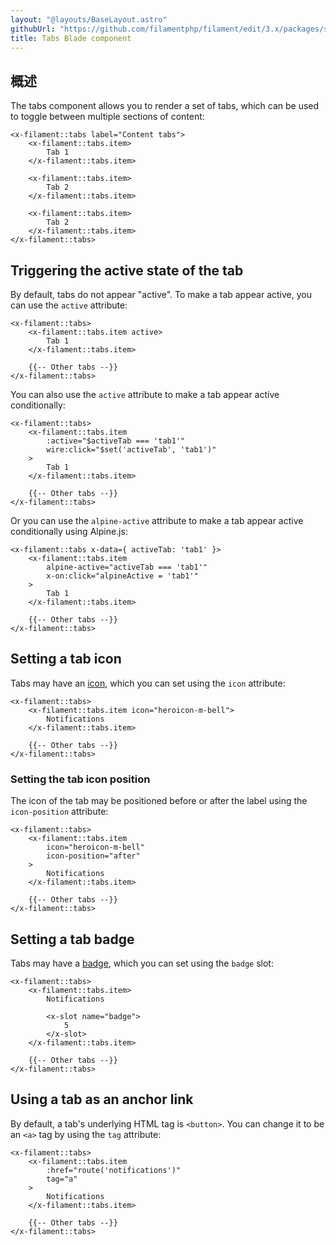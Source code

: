 ```yaml
---
layout: "@layouts/BaseLayout.astro"
githubUrl: "https://github.com/filamentphp/filament/edit/3.x/packages/support/docs/09-blade-components/02-tabs.md"
title: Tabs Blade component
---
```


## 概述

The tabs component allows you to render a set of tabs, which can be used to toggle between multiple sections of content:

```blade
<x-filament::tabs label="Content tabs">
    <x-filament::tabs.item>
        Tab 1
    </x-filament::tabs.item>

    <x-filament::tabs.item>
        Tab 2
    </x-filament::tabs.item>

    <x-filament::tabs.item>
        Tab 2
    </x-filament::tabs.item>
</x-filament::tabs>
```

## Triggering the active state of the tab

By default, tabs do not appear "active". To make a tab appear active, you can use the `active` attribute:

```blade
<x-filament::tabs>
    <x-filament::tabs.item active>
        Tab 1
    </x-filament::tabs.item>

    {{-- Other tabs --}}
</x-filament::tabs>
```

You can also use the `active` attribute to make a tab appear active conditionally:

```blade
<x-filament::tabs>
    <x-filament::tabs.item
        :active="$activeTab === 'tab1'"
        wire:click="$set('activeTab', 'tab1')"
    >
        Tab 1
    </x-filament::tabs.item>

    {{-- Other tabs --}}
</x-filament::tabs>
```

Or you can use the `alpine-active` attribute to make a tab appear active conditionally using Alpine.js:

```blade
<x-filament::tabs x-data={ activeTab: 'tab1' }>
    <x-filament::tabs.item
        alpine-active="activeTab === 'tab1'"
        x-on:click="alpineActive = 'tab1'"
    >
        Tab 1
    </x-filament::tabs.item>

    {{-- Other tabs --}}
</x-filament::tabs>
```

## Setting a tab icon

Tabs may have an [icon](https://blade-ui-kit.com/blade-icons?set=1#search), which you can set using the `icon` attribute:

```blade
<x-filament::tabs>
    <x-filament::tabs.item icon="heroicon-m-bell">
        Notifications
    </x-filament::tabs.item>

    {{-- Other tabs --}}
</x-filament::tabs>
```

### Setting the tab icon position

The icon of the tab may be positioned before or after the label using the `icon-position` attribute:

```blade
<x-filament::tabs>
    <x-filament::tabs.item
        icon="heroicon-m-bell"
        icon-position="after"
    >
        Notifications
    </x-filament::tabs.item>

    {{-- Other tabs --}}
</x-filament::tabs>
```

## Setting a tab badge

Tabs may have a [badge](badge), which you can set using the `badge` slot:

```blade
<x-filament::tabs>
    <x-filament::tabs.item>
        Notifications

        <x-slot name="badge">
            5
        </x-slot>
    </x-filament::tabs.item>

    {{-- Other tabs --}}
</x-filament::tabs>
```

## Using a tab as an anchor link

By default, a tab's underlying HTML tag is `<button>`. You can change it to be an `<a>` tag by using the `tag` attribute:

```blade
<x-filament::tabs>
    <x-filament::tabs.item
        :href="route('notifications')"
        tag="a"
    >
        Notifications
    </x-filament::tabs.item>

    {{-- Other tabs --}}
</x-filament::tabs>
```
